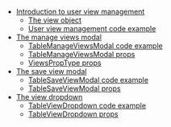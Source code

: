 - [Introduction to user view management](#introduction-to-user-view-management)
  - [The view object](#the-view-object)
  - [User view management code example](#user-view-management-code-example)
- [The manage views modal](#the-manage-views-modal)
  - [TableManageViewsModal code example](#tablemanageviewsmodal-code-example)
  - [TableManageViewsModal props](#tablemanageviewsmodal-props)
  - [ViewsPropType props](#viewsproptype-props)
- [The save view modal](#the-save-view-modal)
  - [TableSaveViewModal code example](#tablesaveviewmodal-code-example)
  - [TableSaveViewModal props](#tablesaveviewmodal-props)
- [The view dropdown](#the-view-dropdown)
  - [TableViewDropdown code example](#tableviewdropdown-code-example)
  - [TableViewDropdown props](#tableviewdropdown-props)
